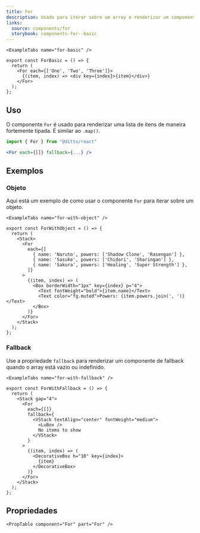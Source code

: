 ```yaml
---
title: For
description: Usado para iterar sobre um array e renderizar um componente para cada item.
links:
  source: components/for
  storybook: components-for--basic
---
```


```
<ExampleTabs name="for-basic" />
```

```tsx
export const ForBasic = () => {
  return (
    <For each={['One', 'Two', 'Three']}>
      {(item, index) => <div key={index}>{item}</div>}
    </For>
  );
};
```

## Uso

O componente `For` é usado para renderizar uma lista de itens de maneira fortemente
tipada. É similar ao `.map()`.

```jsx
import { For } from "@ditto/react"

<For each={[]} fallback={...} />
```

## Exemplos

### Objeto

Aqui está um exemplo de como usar o componente `For` para iterar sobre um objeto.

```
<ExampleTabs name="for-with-object" />
```

```tsx
export const ForWithObject = () => {
  return (
    <Stack>
      <For
        each={[
          { name: 'Naruto', powers: ['Shadow Clone', 'Rasengan'] },
          { name: 'Sasuke', powers: ['Chidori', 'Sharingan'] },
          { name: 'Sakura', powers: ['Healing', 'Super Strength'] },
        ]}
      >
        {(item, index) => (
          <Box borderWidth="1px" key={index} p="4">
            <Text fontWeight="bold">{item.name}</Text>
            <Text color="fg.muted">Powers: {item.powers.join(', ')}</Text>
          </Box>
        )}
      </For>
    </Stack>
  );
};
```

### Fallback

Use a propriedade `fallback` para renderizar um componente de fallback quando o array está vazio ou indefinido.

```
<ExampleTabs name="for-with-fallback" />
```

```tsx
export const ForWithFallback = () => {
  return (
    <Stack gap="4">
      <For
        each={[]}
        fallback={
          <VStack textAlign="center" fontWeight="medium">
            <LuBox />
            No items to show
          </VStack>
        }
      >
        {(item, index) => (
          <DecorativeBox h="10" key={index}>
            {item}
          </DecorativeBox>
        )}
      </For>
    </Stack>
  );
};
```

## Propriedades

```
<PropTable component="For" part="For" />
```

